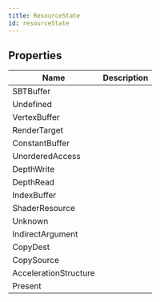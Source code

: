 ```yaml
---
title: ResourceState
id: resourceState
---
```


## Properties

| Name | Description |
| - | - |
| SBTBuffer |  |
| Undefined |  |
| VertexBuffer |  |
| RenderTarget |  |
| ConstantBuffer |  |
| UnorderedAccess |  |
| DepthWrite |  |
| DepthRead |  |
| IndexBuffer |  |
| ShaderResource |  |
| Unknown |  |
| IndirectArgument |  |
| CopyDest |  |
| CopySource |  |
| AccelerationStructure |  |
| Present |  |
